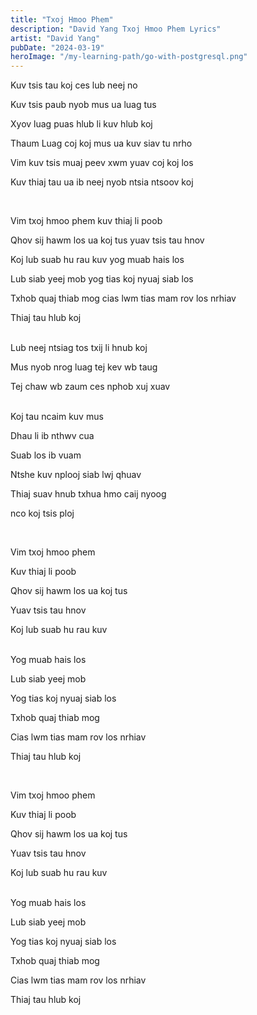 ```yaml
---
title: "Txoj Hmoo Phem"
description: "David Yang Txoj Hmoo Phem Lyrics"
artist: "David Yang"
pubDate: "2024-03-19"
heroImage: "/my-learning-path/go-with-postgresql.png"
---
```


Kuv tsis tau koj ces lub neej no

Kuv tsis paub nyob mus ua luag tus

Xyov luag puas hlub li kuv hlub koj

Thaum Luag coj koj mus ua kuv siav tu nrho

Vim kuv tsis muaj peev xwm yuav coj koj los

Kuv thiaj tau ua ib neej nyob ntsia ntsoov koj

<br />

Vim txoj hmoo phem kuv thiaj li poob

Qhov sij hawm los ua koj tus yuav tsis tau hnov

Koj lub suab hu rau kuv yog muab hais los

Lub siab yeej mob yog tias koj nyuaj siab los

Txhob quaj thiab mog cias lwm tias mam rov los nrhiav

Thiaj tau hlub koj

<br />
Lub neej ntsiag tos txij li hnub koj

Mus nyob nrog luag tej kev wb taug

Tej chaw wb zaum ces nphob xuj xuav

<br />
Koj tau ncaim kuv mus

Dhau li ib nthwv cua

Suab los ib vuam

Ntshe kuv nplooj siab lwj qhuav

Thiaj suav hnub txhua hmo caij nyoog

nco koj tsis ploj

<br />

Vim txoj hmoo phem

Kuv thiaj li poob

Qhov sij hawm los ua koj tus

Yuav tsis tau hnov

Koj lub suab hu rau kuv

<br />
Yog muab hais los

Lub siab yeej mob

Yog tias koj nyuaj siab los

Txhob quaj thiab mog

Cias lwm tias mam rov los nrhiav

Thiaj tau hlub koj

<br />

Vim txoj hmoo phem

Kuv thiaj li poob

Qhov sij hawm los ua koj tus

Yuav tsis tau hnov

Koj lub suab hu rau kuv

<br />
Yog muab hais los

Lub siab yeej mob

Yog tias koj nyuaj siab los

Txhob quaj thiab mog

Cias lwm tias mam rov los nrhiav

Thiaj tau hlub koj
